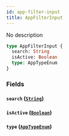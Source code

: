 ```yaml
---
id: app-filter-input
title: AppFilterInput
---
```


No description

```graphql
type AppFilterInput {
  search: String
  isActive: Boolean
  type: AppTypeEnum
}
```

### Fields

#### `search` ([`String`](/api-reference/scalars/string.mdx))

#### `isActive` ([`Boolean`](/api-reference/scalars/boolean.mdx))

#### `type` ([`AppTypeEnum`](/api-reference/enums/app-type-enum.mdx))
